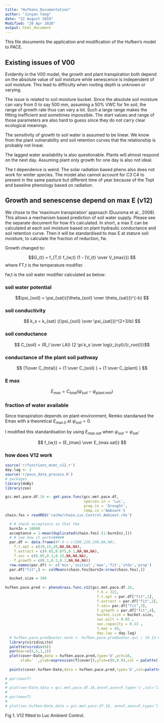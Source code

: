 ```yaml
---
title: "Hufkens_Documentation"
author: "Jinyan Yang"
date: "22 August 2019"
Modified: "20 Apr 2020"
output: html_document
---
```


This file documents the application and modification of the Hufken's model to PACE.

## Existing issues of V00
Evidently in the V00 model, the growth and plant transpiration both depend on the absolute value of soil moisture while senescence is independent of soil moisture. This lead to difficulty when rooting depth is unknown or varying. 

The issue is related to soil moisture bucket. Since the absolute soil moisture can vary from 0 to say 500 mm, assuming a 50% VWC for 1m soil, the range of growth rate thus can vary a lot. Such a large range makes the fitting inefficient and sometimes impossible. The start values and range of those parameters are also hard to guess since they do not carry clear ecological meanings. 

The sensitivity of growth to soil water is assumed to be linear. We know from the plant vulnerability and soil retention curves that the relationship is probably not linear. 

The lagged water availability is also questionable. Plants will almost respond on the next day. Assuming plant only growth for one day is also not ideal. 

The t dependence is weird. The solar radiation based pheno also does not work for winter species. The model also cannot account for C3 C4 to present in the same pasture but different time of year because of the Topt and baseline phenology based on radiation. 

## Growth and senescense depend on max E (v12)

We chose to the ‘maximum transpiration’ approach (Duursma et al., 2008). This allows a mechanism based prediction of soil water supply. Please see the separate document for how it’s calculated. In short, a max E can be calculated at each soil moisture based on plant hydraulic conductance and soil retention curve. Then it will be standardised to max E at stature soil moisture, to calculate the fraction of reduction, fw.

Growth changed to: 

$$G_{t} = f_{T,t} f_{w,t}  (1 - {V_{t} \over V_{max}}) $$
where FT,t is the temperature modifier.  

fw,t is the soil water modifier calculated as below:

### soil water potential 
$$\psi_{soil} = \psi_{sat}({\theta_{soil} \over \theta_{sat}})^{-b} $$

### soil conductivity
$$ k_s = k_{sat} ({\psi_{soil} \over \psi_{sat}})^{2+3/b} $$

### soil conductance
$$ C_{soil} = {R_l \over LAI} {2 \pi k_s \over log(r_{cyl}/{r_root})}$$

### conductance of the plant soil pathway

$$ {1\over C_{total}} = {1 \over C_{soil} } + {1 \over C_{plant} } $$

### E max
$$ E_{max} = C_{total} (\psi_{soil} - \psi_{plant.min}) $$

### fraction of water available
Since transpiration depends on plant-environment, Remko standarsed the Emax with a theoretical $E_{max.0}$ at $\psi_{soil} = 0$. 

I modified this standardisation by using $E_{max.sat}$ when $\psi_{soil} = \psi_{sat}$:

$$ f_{w,t} = {E_{max} \over E_{max.sat}} $$


### how does V12 work 
```r
source('r/functions_mcmc_v12.r')
day.lag <- 2
source('r/pace_data_process.R')
# packages
library(doBy)
library(zoo)

gcc.met.pace.df.16 <- get.pace.func(gcc.met.pace.df,
                                    species.in = 'Luc',
                                    prep.in = 'Drought',
                                    temp.in ='Ambient')
chain.fes = readRDS('cache/chain.Luc.Control.Ambient.rds')

  # # check acceptance so that the 
  burnIn = 10000
  acceptance = 1-mean(duplicated(chain.fes[-(1:burnIn),])) 
  # # see how it works#####
  par.df <- data.frame(#f.h = c(200,220,240,NA,NA),
    f.t.opt = c(10,15,20,NA,NA,NA),
    f.extract = c(0.05,0.075,0.1,NA,NA,NA),
    f.sec = c(0.05,0.1,0.15,NA,NA,NA),
    f.growth = c(0.1,0.2,0.3,NA,NA,NA))
  row.names(par.df) <- c('min','initial','max','fit','stdv','prop')
  par.df["fit",] <- colMeans(chain.fes[burnIn:nrow(chain.fes),])

  bucket.size = 300
  
hufken.pace.pred <- phenoGrass.func.v12(gcc.met.pace.df.16,
                                          f.h = 222,
                                          f.t.opt = par.df["fit",1],
                                          f.extract = par.df["fit",2],
                                          f.sec= par.df["fit",3],
                                          f.growth = par.df["fit",4],
                                          bucket.size = bucket.size,
                                          swc.wilt = 0.05 ,
                                          swc.capacity = 0.13 ,
                                          t.max = 45,
                                          day.lay = day.lag)
  # hufken.pace.pred$water.norm <- hufken.pace.pred$water.avi / (0.13-0.05)/300
  library(viridisLite)
  palette(viridis(8))
  par(mar=c(5,5,1,1))
  plot(cover~Date,data = hufken.pace.pred,type='b',pch=16,
       xlab=' ',ylab=expression(f[cover]),ylim=c(0,0.8),col = palette()[6])
  
  points(cover.hufken~Date,data = hufken.pace.pred,type='b',col=palette()[8],pch=16)
  
# par(new=T)
# 
# plot(vwc~Date,data = gcc.met.pace.df.16,ann=F,axes=F,type='s',col='lightskyblue')
# 
# par(new=T)
# 
# plot(swc.hufken~Date,data = gcc.met.pace.df.16, ann=F,axes=F,type='l',col='lightskyblue',lty='dashed')
```

Fig 1. V12 fitted to Luc Ambient Control. 

